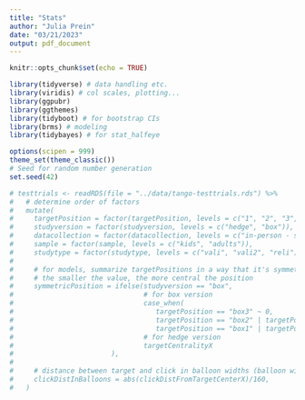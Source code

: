 ```yaml
---
title: "Stats"
author: "Julia Prein"
date: "03/21/2023"
output: pdf_document
---
```


```r
knitr::opts_chunk$set(echo = TRUE)
```

```r
library(tidyverse) # data handling etc.
library(viridis) # col scales, plotting...
library(ggpubr)
library(ggthemes)
library(tidyboot) # for bootstrap CIs
library(brms) # modeling
library(tidybayes) # for stat_halfeye

options(scipen = 999)
theme_set(theme_classic())
# Seed for random number generation
set.seed(42)
```

```r
# testtrials <- readRDS(file = "../data/tango-testtrials.rds") %>% 
#   # determine order of factors
#   mutate(
#     targetPosition = factor(targetPosition, levels = c("1", "2", "3", "4", "5", "6", "7", "8", "9", "10", "box1", "box2", "box3", "box4", "box5")), 
#     studyversion = factor(studyversion, levels = c("hedge", "box")), 
#     datacollection = factor(datacollection, levels = c("in-person - supervised", "remote - unsupervised")),
#     sample = factor(sample, levels = c("kids", "adults")), 
#     studytype = factor(studytype, levels = c("vali", "vali2", "reli")),
#     
#     # for models, summarize targetPositions in a way that it's symmetrical for left/ right side
#     # the smaller the value, the more central the position
#     symmetricPosition = ifelse(studyversion == "box", 
#                                # for box version
#                                case_when(
#                                   targetPosition == "box3" ~ 0, 
#                                   targetPosition == "box2" | targetPosition == "box4" ~ 1,
#                                   targetPosition == "box1" | targetPosition == "box5" ~ 2), 
#                                # for hedge version
#                                targetCentralityX
#                        ), 
#     
#     # distance between target and click in balloon widths (balloon width is 160 SVG units)
#     clickDistInBalloons = abs(clickDistFromTargetCenterX)/160,
#   )
```

